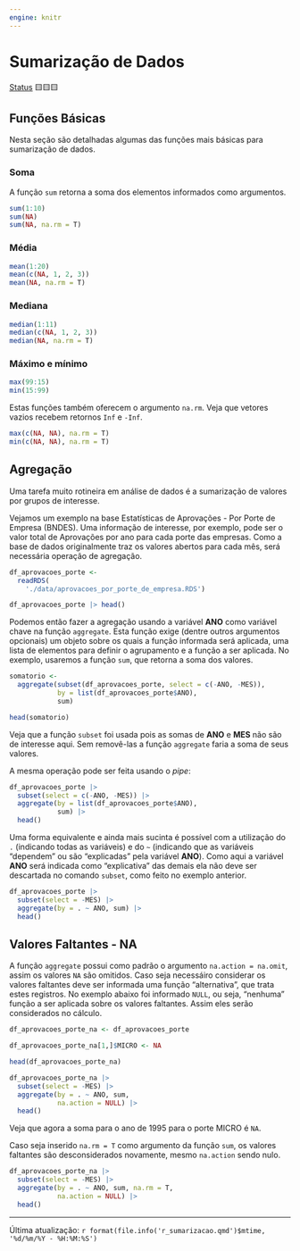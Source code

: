```yaml
---
engine: knitr
---
```


# Sumarização de Dados

[Status](convencoes.html#status-do-material) 🟨🟨🟨

## Funções Básicas

Nesta seção são detalhadas algumas das funções mais básicas para sumarização de dados.

### Soma

A função `sum` retorna a soma dos elementos informados como argumentos.

```r
sum(1:10)
sum(NA)
sum(NA, na.rm = T)
```

### Média

```r
mean(1:20)
mean(c(NA, 1, 2, 3))
mean(NA, na.rm = T)
```

### Mediana

```r
median(1:11)
median(c(NA, 1, 2, 3))
median(NA, na.rm = T)
```

### Máximo e mínimo

```r
max(99:15)
min(15:99)
```

Estas funções também oferecem o argumento `na.rm`. Veja que vetores vazios recebem retornos `Inf` e `-Inf`.

```r
max(c(NA, NA), na.rm = T)
min(c(NA, NA), na.rm = T)
```

## Agregação

Uma tarefa muito rotineira em análise de dados é a sumarização de valores por grupos de interesse.

Vejamos um exemplo na base Estatísticas de Aprovações - Por Porte de Empresa (BNDES). Uma informação de interesse, por exemplo, pode ser o valor total de Aprovações por ano para cada porte das empresas. Como a base de dados originalmente traz os valores abertos para cada mês, será necessária operação de agregação.

```r
df_aprovacoes_porte <-
  readRDS(
    './data/aprovacoes_por_porte_de_empresa.RDS')

df_aprovacoes_porte |> head()
```

Podemos então fazer a agregação usando a variável **ANO** como variável chave na função `aggregate`. Esta função exige (dentre outros argumentos opcionais) um objeto sobre os quais a função informada será aplicada, uma lista de elementos para definir o agrupamento e a função a ser aplicada. No exemplo, usaremos a função `sum`, que retorna a soma dos valores.

```r
somatorio <-
  aggregate(subset(df_aprovacoes_porte, select = c(-ANO, -MES)),
            by = list(df_aprovacoes_porte$ANO),
            sum)

head(somatorio)
```

Veja que a função `subset` foi usada pois as somas de **ANO** e **MES** não são de interesse aqui. Sem removê-las a função `aggregate` faria a soma de seus valores.

A mesma operação pode ser feita usando o *pipe*:

```r
df_aprovacoes_porte |>
  subset(select = c(-ANO, -MES)) |> 
  aggregate(by = list(df_aprovacoes_porte$ANO),
            sum) |> 
  head()
```

Uma forma equivalente e ainda mais sucinta é possível com a utilização do `.` (indicando todas as variáveis) e do `~` (indicando que as variáveis "dependem" ou são "explicadas" pela variável **ANO**). Como aqui a variável **ANO** será indicada como "explicativa" das demais ela não deve ser descartada no comando `subset`, como feito no exemplo anterior.

```r
df_aprovacoes_porte |>
  subset(select = -MES) |> 
  aggregate(by = . ~ ANO, sum) |> 
  head()
```

## Valores Faltantes - NA

A função `aggregate` possui como padrão o argumento `na.action = na.omit`, assim os valores `NA` são omitidos. Caso seja necessáiro considerar os valores faltantes deve ser informada uma função "alternativa", que trata estes registros. No exemplo abaixo foi informado `NULL`, ou seja, "nenhuma" função a ser aplicada sobre os valores faltantes. Assim eles serão considerados no cálculo.

```r
df_aprovacoes_porte_na <- df_aprovacoes_porte

df_aprovacoes_porte_na[1,]$MICRO <- NA

head(df_aprovacoes_porte_na)

df_aprovacoes_porte_na |>
  subset(select = -MES) |>
  aggregate(by = . ~ ANO, sum, 
            na.action = NULL) |>
  head()
```

Veja que agora a soma para o ano de 1995 para o porte MICRO é `NA`.

Caso seja inserido `na.rm = T` como argumento da função `sum`, os valores faltantes são desconsiderados novamente, mesmo `na.action` sendo nulo.

```r
df_aprovacoes_porte_na |>
  subset(select = -MES) |>
  aggregate(by = . ~ ANO, sum, na.rm = T,
            na.action = NULL) |>
  head()
```

------------------------------------------------------------------------

Última atualização: `r format(file.info('r_sumarizacao.qmd')$mtime, '%d/%m/%Y - %H:%M:%S')`
